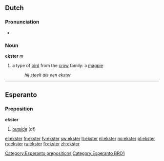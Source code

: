 ==Dutch==
===Pronunciation===
*{{audio|Nl-ekster.ogg|audio}}

===Noun===
'''ekster''' ''m''

# a type of [[bird]] from the [[crow]] family: a [[magpie]]
#:''hij steelt als een ekster''

----

==Esperanto==
===Preposition===
'''ekster'''
# [[outside]] (of)
[[Category:Esperanto prepositions]]
[[Category:Esperanto BRO1]]

[[el:ekster]]
[[fr:ekster]]
[[fy:ekster]]
[[sw:ekster]]
[[lt:ekster]]
[[nl:ekster]]
[[no:ekster]]
[[pl:ekster]]
[[ro:ekster]]
[[ru:ekster]]
[[fi:ekster]]
[[zh:ekster]]
